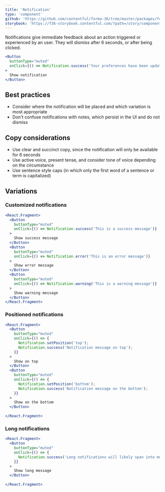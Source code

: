 ```yaml
---
title: 'Notification'
type: 'component'
github: 'https://github.com/contentful/forma-36/tree/master/packages/forma-36-react-components/src/components/Notification'
storybook: 'https://f36-storybook.contentful.com/?path=/story/components-notification--default'
---
```


Notifications give immediate feedback about an action triggered or experienced by an user. They will dismiss after 6 seconds, or after being clicked.

```jsx
<Button
  buttonType="muted"
  onClick={() => Notification.success('Your preferences have been updated')}
>
  Show notification
</Button>
```

## Best practices <a name="best-practices" />

- Consider where the notification will be placed and which variation is most appropriate 
- Don't confuse notifications with notes, which persist in the UI and do not dismiss

## Copy considerations <a name="copy-considerations" />

- Use clear and succinct copy, since the notification will only be available for 6 seconds
- Use active voice, present tense, and consider tone of voice depending on the circumstance
- Use sentence style caps (in which only the first word of a sentence or term is capitalized)

## Variations <a name="variations" />

### Customized notifications <a name="customized" />

```jsx
<React.Fragment>
  <Button
    buttonType="muted"
    onClick={() => Notification.success('This is a success message')}
  >
    Show success message 
  </Button>
  <Button
    buttonType="muted"
    onClick={() => Notification.error('This is an error message')}
  >
    Show error message
  </Button>
  <Button
    buttonType="muted"
    onClick={() => Notification.warning('This is a warning message')}
  >
    Show warning message
  </Button>
</React.Fragment>
```

### Positioned notifications <a name="positioned" />

```jsx
<React.Fragment>
  <Button
    buttonType="muted"
    onClick={() => {
      Notification.setPosition('top');
      Notification.success('Notification message on top');
    }}
  >
    Show on top
  </Button>
  <Button
    buttonType="muted"
    onClick={() => {
      Notification.setPosition('bottom');
      Notification.success('Notification message on the bottom');
    }}
  >
    Show on the bottom
  </Button>
  
</React.Fragment>
```

### Long notifications <a name="message" />

```jsx
<React.Fragment>
  <Button
    buttonType="muted"
    onClick={() => {
      Notification.success('Long notifications will likely span into multiple lines, which will improve readibility');
    }}
  >
    Show long message
  </Button>
  
</React.Fragment>
```
